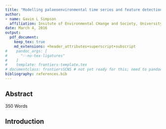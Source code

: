 ```yaml
---
title: "Modelling palaeoenvironmental time series and feature detection"
author:
- name: Gavin L Simpson
  affiliation: Insitute of Environmental CHange and Society, University of Regina, Regina, SK
date: March 4, 2016
output: 
  pdf_document:
    keep_tex: true
    md_extensions: +header_attributes+superscript+subscript
#    pandoc_args: [
#      "--no-tex-ligatures"
#    ]
#    template: frontiers-template.tex
# documentclass: frontiersSCNS # not yet ready for this; need to pandoc-ify the template
bibliography: references.bib
---
```


## Abstract

350 Words

## Introduction
